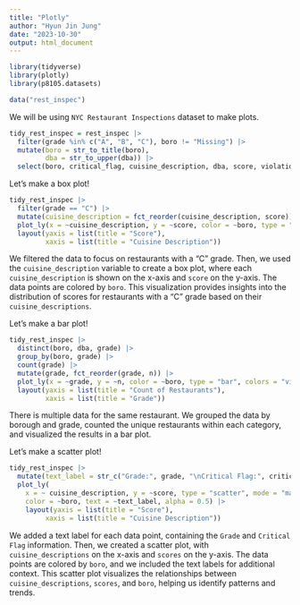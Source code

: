 ```yaml
---
title: "Plotly"
author: "Hyun Jin Jung"
date: "2023-10-30"
output: html_document
---
```


```r
library(tidyverse)
library(plotly)
library(p8105.datasets)

data("rest_inspec")
```

We will be using `NYC Restaurant Inspections` dataset to make plots.

```r
tidy_rest_inspec = rest_inspec |>
  filter(grade %in% c("A", "B", "C"), boro != "Missing") |>
  mutate(boro = str_to_title(boro),
         dba = str_to_upper(dba)) |>
  select(boro, critical_flag, cuisine_description, dba, score, violation_code, zipcode, grade)
```

Let's make a box plot!
```r
tidy_rest_inspec |>
  filter(grade == "C") |>
  mutate(cuisine_description = fct_reorder(cuisine_description, score)) |>
  plot_ly(x = ~cuisine_description, y = ~score, color = ~boro, type = "box", colors = "viridis") |>
  layout(yaxis = list(title = "Score"),
         xaxis = list(title = "Cuisine Description"))
```
We filtered the data to focus on restaurants with a "C" grade. Then, we used the `cuisine_description` variable to create a box plot, where each `cuisine_description` is shown on the x-axis and `score` on the y-axis. The data points are colored by `boro`. This visualization provides insights into the distribution of scores for restaurants with a "C" grade based on their `cuisine_descriptions`.

Let's make a bar plot!
```r
tidy_rest_inspec |>
  distinct(boro, dba, grade) |>
  group_by(boro, grade) |>
  count(grade) |>
  mutate(grade, fct_reorder(grade, n)) |>
  plot_ly(x = ~grade, y = ~n, color = ~boro, type = "bar", colors = "viridis") |>
  layout(yaxis = list(title = "Count of Restaurants"),
         xaxis = list(title = "Grade"))
```
There is multiple data for the same restaurant. We grouped the data by borough and grade, counted the unique restaurants within each category, and visualized the results in a bar plot.

Let's make a scatter plot!
```r
tidy_rest_inspec |>
  mutate(text_label = str_c("Grade:", grade, "\nCritical Flag:", critical_flag)) |>
  plot_ly(
    x = ~ cuisine_description, y = ~score, type = "scatter", mode = "markers", colors = "viridis",
    color = ~boro, text = ~text_label, alpha = 0.5) |>
    layout(yaxis = list(title = "Score"),
         xaxis = list(title = "Cuisine Description"))
```
We added a text label for each data point, containing the `Grade` and `Critical Flag` information. Then, we created a scatter plot, with `cuisine_descriptions` on the x-axis and `scores` on the y-axis. The data points are colored by `boro`, and we included the text labels for additional context. This scatter plot visualizes the relationships between `cuisine_descriptions`, `scores`, and `boro`, helping us identify patterns and trends.
